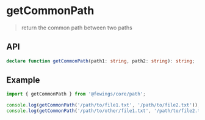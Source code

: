 # getCommonPath

> return the common path between two paths

## API

```ts
declare function getCommonPath(path1: string, path2: string): string;
```

## Example

```ts
import { getCommonPath } from '@fewings/core/path';

console.log(getCommonPath('/path/to/file1.txt', '/path/to/file2.txt')); // /path/to
console.log(getCommonPath('/path/to/other/file1.txt', '/path/to/file2.txt')); // /path/to
```

